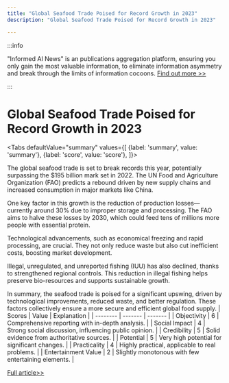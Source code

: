 ```yaml
---
title: "Global Seafood Trade Poised for Record Growth in 2023"
description: "Global Seafood Trade Poised for Record Growth in 2023"

---
```



:::info

"Informed AI News" is an publications aggregation platform, ensuring you only gain the most valuable information, to eliminate information asymmetry and break through the limits of information cocoons.  [Find out more >>](/)

:::

# Global Seafood Trade Poised for Record Growth in 2023


<Tabs
	defaultValue="summary"
	values={[
	{label: 'summary', value: 'summary'},
	{label: 'score', value: 'score'},
]}>
<TabItem value="summary">


The global seafood trade is set to break records this year, potentially surpassing the $195 billion mark set in 2022. The UN Food and Agriculture Organization (FAO) predicts a rebound driven by new supply chains and increased consumption in major markets like China.

One key factor in this growth is the reduction of production losses—currently around 30% due to improper storage and processing. The FAO aims to halve these losses by 2030, which could feed tens of millions more people with essential protein.

Technological advancements, such as economical freezing and rapid processing, are crucial. They not only reduce waste but also cut inefficient costs, boosting market development.

Illegal, unregulated, and unreported fishing (IUU) has also declined, thanks to strengthened regional controls. This reduction in illegal fishing helps preserve bio-resources and supports sustainable growth.

In summary, the seafood trade is poised for a significant upswing, driven by technological improvements, reduced waste, and better regulation. These factors collectively ensure a more secure and efficient global food supply.
</TabItem>
<TabItem value="score">
	| Scores     | Value   | Explanation |
	| -------- | ------- | ------- |
	| Objectivity  | 6    | Comprehensive reporting with in-depth analysis.    |
	| Social Impact | 4     | Strong social discussion, influencing public opinion.    |
	| Credibility    | 5    | Solid evidence from authoritative sources.    |
	| Potential    | 5    | Very high potential for significant changes.    |
	| Practicality    | 4    | Highly practical, applicable to real problems.    |
	| Entertainment Value    | 2    | Slightly monotonous with few entertaining elements.    |
</TabItem>
</Tabs>

[Full article>>](https://tass.com/economy/1845339)
